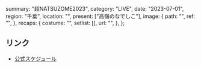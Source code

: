   summary: "超NATSUZOME2023",
  category: "LIVE",
  date: "2023-07-01",
  region: "千葉",
  location: "",
  present: ["高嶺のなでしこ"],
  image: {
    path: "",
    ref: "",
  },
  recaps: {
    costume: "",
    setlist: [],
    url: "",
  },
};

## リンク

- [公式スケジュール](https://takanenonadeshiko.jp/?p=1013)

